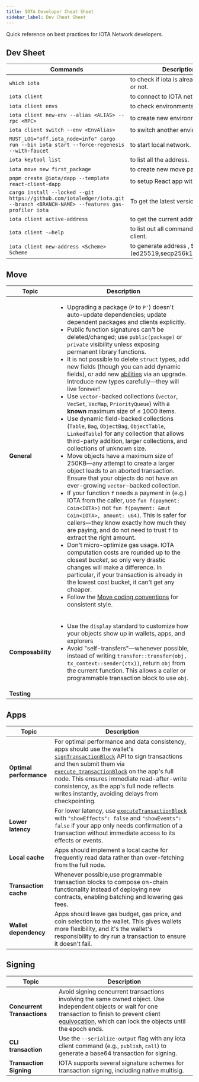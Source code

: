 ```yaml
---
title: IOTA Developer Cheat Sheet
sidebar_label: Dev Cheat Sheet
---
```


Quick reference on best practices for IOTA Network developers.

## Dev Sheet

| **Commands** | **Description** |
|-|-|
|`which iota`|to check if iota is already installed or not.|
|`iota client`|to connect to IOTA network|
|`iota client envs`|to check environments|
|`iota client new-env --alias <ALIAS> --rpc <RPC>`|to create new environment.|
|`iota client switch --env <EnvAlias>`|to switch another environment.|
|`RUST_LOG="off,iota_node=info" cargo run --bin iota start --force-regenesis --with-faucet`|to start local network.|
|`iota keytool list`|to list all the address.|
|`iota move new first_package`|to create new move package.|
|`pnpm create @iota/dapp --template react-client-dapp`| to setup React app with dApp kit|
|`cargo install --locked --git https://github.com/iotaledger/iota.git --branch <BRANCH-NAME> --features gas-profiler iota`|To get the latest version of CLI|
|`iota client active-address`|to get the current address.|
|`iota client -–help`|to list out all commands of iota client.|
|`iota client new-address <Scheme> Scheme`|to generate address , **Scheme** - (ed25519,secp256k1,secp256r1)|

## Move

|**Topic**|**Description**|
|-|-|
|**General**| <ul><li>  Upgrading a package (`P` to `P'`) doesn't auto-update dependencies; update dependent packages and clients explicitly. </li> <li> Public function signatures can't be deleted/changed; use `public(package)` or `private` visibility unless exposing permanent library functions.  </li> <li> It is not possible to delete `struct` types, add new fields (though you can add dynamic fields), or add new [abilities](https://move-language.github.io/move/abilities.html) via an upgrade. Introduce new types carefully—they will live forever! </li> <li> Use `vector`-backed collections (`vector`, `VecSet`, `VecMap`, `PriorityQueue`) with a **known** maximum size of ≤ 1000 items. </li> <li> Use dynamic field-backed collections (`Table`, `Bag`, `ObjectBag`, `ObjectTable`, `LinkedTable`) for any collection that allows third-party addition, larger collections, and collections of unknown size. </li> <li> Move objects have a maximum size of 250KB—any attempt to create a larger object leads to an aborted transaction. Ensure that your objects do not have an ever-growing `vector`-backed collection. </li> <li> If your function `f` needs a payment in (e.g.) IOTA from the caller, use `fun f(payment: Coin<IOTA>)` not `fun f(payment: &mut Coin<IOTA>, amount: u64)`. This is safer for callers—they know exactly how much they are paying, and do not need to trust `f` to extract the right amount. </li> <li> Don't micro-optimize gas usage. IOTA computation costs are rounded up to the closest _bucket_, so only very drastic changes will make a difference. In particular, if your transaction is already in the lowest cost bucket, it can't get any cheaper. </li> <li> Follow the [Move coding conventions](https://move-language.github.io/move/coding-conventions.html) for consistent style.</li></ul> |
|**Composability**| <ul><li> Use the `display` standard to customize how your objects show up in wallets, apps, and explorers </li><li> Avoid "self-transfers"—whenever possible, instead of writing `transfer::transfer(obj, tx_context::sender(ctx))`, return `obj` from the current function. This allows a caller or programmable transaction block to use `obj`. </li></ul> |
|**Testing**| <TestingCheatSheet /> |

## Apps

| **Topic** | **Description** |
|-|-|
| **Optimal performance** | For optimal performance and data consistency, apps should use the wallet's [`signTransactionBlock`](../references/ts-sdk/dapp-kit/index.mdx) API to sign transactions and then submit them via [`execute_transactionBlock`](/iota-api-ref#iota_executetransactionblock) on the app's full node. This ensures immediate read-after-write consistency, as the app's full node reflects writes instantly, avoiding delays from checkpointing. |
| **Lower latency** | For lower latency, use [`executeTransactionBlock`](/iota-api-ref#iota_executetransactionblock) with `"showEffects": false` and `"showEvents": false` if your app only needs confirmation of a transaction without immediate access to its effects or events.|
| **Local cache** | Apps should implement a local cache for frequently read data rather than over-fetching from the full node. |
| **Transaction cache**| Whenever possible,use programmable transaction blocks to compose on-chain functionality instead of deploying new contracts, enabling batching and lowering gas fees. |
|**Wallet dependency**| Apps should leave gas budget, gas price, and coin selection to the wallet. This gives wallets more flexibility, and it's the wallet's responsibility to dry run a transaction to ensure it doesn't fail. |

## Signing

| **Topic** | **Description** |
|-|-|
|**Concurrent Transactions**| Avoid signing concurrent transactions involving the same owned object. Use independent objects or wait for one transaction to finish to prevent client [equivocation](/references/iota-glossary.mdx#equivocation), which can lock the objects until the epoch ends. |
|**CLI transaction**| Use the `--serialize-output` flag with any iota client command (e.g., `publish`, `call`) to generate a base64 transaction for signing. |
|**Transaction Signing**| IOTA supports several signature schemes for transaction signing, including native multisig.|
